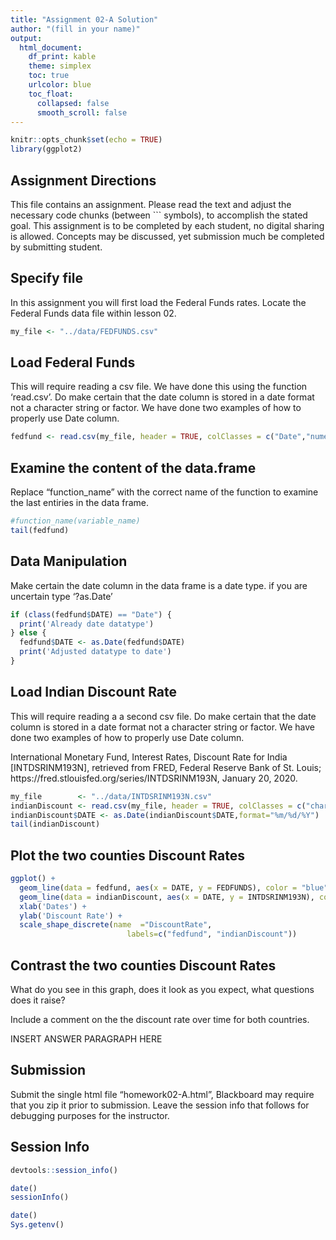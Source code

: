 ```yaml
---
title: "Assignment 02-A Solution"
author: "(fill in your name)"
output:
  html_document:
    df_print: kable
    theme: simplex
    toc: true
    urlcolor: blue
    toc_float:
      collapsed: false
      smooth_scroll: false
---
```



```r
knitr::opts_chunk$set(echo = TRUE)
library(ggplot2)
```

## Assignment Directions

This file contains an assignment.  Please read the text and adjust the necessary code chunks (between \`\`\` symbols), to accomplish the stated goal.  This assignment is to be completed by each student, no digital sharing is allowed.  Concepts may be discussed, yet submission much be completed by submitting student.

## Specify file

In this assignment you will first load the Federal Funds rates.  Locate the Federal Funds data file within lesson 02.

```r
my_file <- "../data/FEDFUNDS.csv"
```

## Load Federal Funds

This will require reading a csv file.  We have done this using the function 'read.csv'.  Do make certain that the date column is stored in a date format not a character string or factor.  We have done two examples of how to properly use Date column.  

```r
fedfund <- read.csv(my_file, header = TRUE, colClasses = c("Date","numeric"))
```

## Examine the content of the data.frame

Replace "function_name" with the correct name of the function to examine the last entiries in the data frame.

```r
#function_name(variable_name)
tail(fedfund)
```

## Data Manipulation

Make certain the date column in the data frame is a date type.  if you are uncertain type '?as.Date'

```r
if (class(fedfund$DATE) == "Date") {
  print('Already date datatype')
} else {
  fedfund$DATE <- as.Date(fedfund$DATE)
  print('Adjusted datatype to date')  
}

```

## Load Indian Discount Rate

This will require reading a a second csv file.  Do make certain that the date column is stored in a date format not a character string or factor.  We have done two examples of how to properly use Date column.

International Monetary Fund, Interest Rates, Discount Rate for India [INTDSRINM193N], retrieved from FRED, Federal Reserve Bank of St. Louis; https://fred.stlouisfed.org/series/INTDSRINM193N, January 20, 2020.

```r
my_file        <- "../data/INTDSRINM193N.csv"
indianDiscount <- read.csv(my_file, header = TRUE, colClasses = c("character","numeric"))
indianDiscount$DATE <- as.Date(indianDiscount$DATE,format="%m/%d/%Y")
tail(indianDiscount)
```



## Plot the two counties Discount Rates

```r

ggplot() + 
  geom_line(data = fedfund, aes(x = DATE, y = FEDFUNDS), color = "blue") +
  geom_line(data = indianDiscount, aes(x = DATE, y = INTDSRINM193N), color = "red") +
  xlab('Dates') +
  ylab('Discount Rate') +
  scale_shape_discrete(name  ="DiscountRate",
                          labels=c("fedfund", "indianDiscount"))


```

## Contrast the two counties Discount Rates

What do you see in this graph, does it look as you expect, what questions does it raise?

Include a comment on the the discount rate over time for both countries.

INSERT ANSWER PARAGRAPH HERE

## Submission

Submit the single html file "homework02-A.html", Blackboard may require that you zip it prior to submission.  Leave the session info that follows for debugging purposes for the instructor.


## Session Info

```r
devtools::session_info()
```

```r
date()
sessionInfo()
```

```r
date()
Sys.getenv()
```


